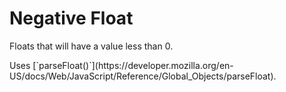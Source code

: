 
# Negative Float

Floats that will have a value less than 0.

<Callout>
Uses [`parseFloat()`](https://developer.mozilla.org/en-US/docs/Web/JavaScript/Reference/Global_Objects/parseFloat).
</Callout>